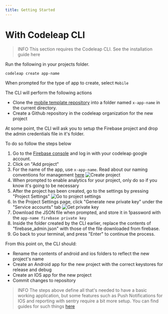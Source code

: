 ```yaml
---
title: Getting Started
---
```


# With Codeleap CLI

> INFO This section requires the Codeleap CLI. See the installation guide here

Run the following in your projects folder.

```bash
codeleap create app-name
```

When prompted for the type of app to create, select `Mobile`

The CLI will perform the following actions
- Clone the [mobile template repository](https://github.com/codeleap-uk/mobile-template) into a folder named `x-app-name` in the current directory.
- Create a Github repository in the codeleap organization for the new project

At some point, the CLI will ask you to setup the Firebase project and drop the admin credentials file in it's folder.

To do so follow the steps below 
1. Go to the [Firebase console](https://console.firebase.google.com) and log in with your codeleap google account.
2. Click on "Add project"
3. For the name of the app, use `x-app-name`. Read about our naming conventions for management [here]()
![Create project](fir_create_project.png)
4. When prompted to enable analytics for your project, only do so if you know it's going to be necessary
5. After the project has been created, go to the settings by pressing "Project Settings"
![Go to project settings](fir_project_settings.png)
6. In the Project Settings page, click "Generate new private key" under the "Service accounts" tab
![Get private key](fir_private_key.png)
7. Download the JSON file when prompted, and store it in 1password with the `app-name firebase private key`
8. Inside the folder created by the CLI earlier, replace the contents of "firebase_admin.json" with  those of the file downloaded from firebase.
9. Go back to your terminal, and press  "Enter" to continue the process.

From this point on, the CLI should:

- Rename the contents of android and ios folders to reflect the new project's name
- Create an Android app for the new project with the correct keystores for release and debug
- Create an IOS app for the new project
- Commit changes to repository

> INFO The steps above define all that's needed to have a basic working application, but some features such as Push Notifications for IOS and reporting with sentry require a bit more setup. You can find guides for such things [here]()


